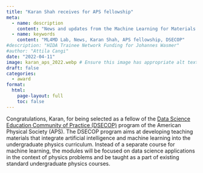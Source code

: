 ```yaml
---
title: "Karan Shah receives for APS fellowship"
meta:
  - name: description
    content: "News and updates from the Machine Learning for Materials Design (ML4MD) Lab: Karan Shah receives for APS fellowship."
  - name: keywords
    content: "ML4MD Lab, News, Karan Shah, APS fellowship, DSECOP"
#description: "HIDA Trainee Network Funding for Johannes Wasmer"
#author: "Attila Cangi"
date: "2022-04-11"
image: karan_aps_2022.webp # Ensure this image has appropriate alt text if used directly in content
draft: false
categories:
  - award
format:
  html:
    page-layout: full
    toc: false
---
```


Congratulations, Karan, for being selected as a fellow of the [Data Science Education Community of Practice (DSECOP)](https://dsecop.org/){target="_blank"} program of the American Physical Society (APS). The DSECOP program aims at developing teaching materials that integrate artificial intelligence and machine learning into the undergraduate physics curriculum. Instead of a separate course for machine learning, the modules will be focused on data science applications in the context of physics problems and be taught as a part of existing standard undergraduate physics courses. 